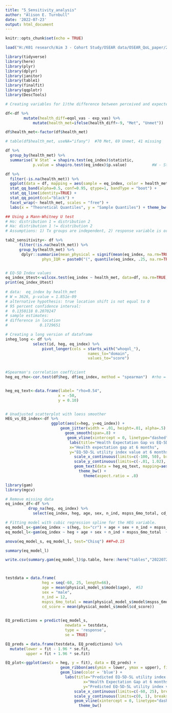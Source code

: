 ```yaml
---
title: "5_Sensitivity_analysis"
author: "Alison E. Turnbull"
date: '2022-07-23'
output: html_document
---
```


```r
knitr::opts_chunk$set(echo = TRUE)
```

```r
load("H:/K01 research/Aim 3 - Cohort Study/OSEAR data/OSEAR_QoL_paper/20220526_OSEAR_cleaning.RData")
```

```r
library(tidyverse)
library(here)
library(plyr)
library(dplyr)
library(janitor)
library(table1)
library(finalfit)
library(qqplotr)
library(DescTools)
```


```r

# Creating variables for 1)the difference between perceived and expected and 2)whether health expectations were met

df<-df %>%
        mutate(health_diff=eqol_vas - exp_vas) %>%
            mutate(health_met=ifelse(health_diff>-9, "Met", "Unmet")) 

df$health_met<-factor(df$health_met)

# table(df$health_met, useNA="ifany")  #70 Met, 69 Unmet, 41 missing

df %>%
  group_by(health_met) %>%
  summarise(`W Stat` = shapiro.test(eq_index)$statistic,
            p.value = shapiro.test(eq_index)$p.value)           #W - Stat = 0.82, P<0.00001 - reject normality assumption

df %>%
  filter(-is.na(health_met)) %>%
  ggplot(data = df, mapping = aes(sample = eq_index, color = health_met, fill = health_met)) +
  stat_qq_band(alpha=0.5, conf=0.95, qtype=1, bandType = "boot") +
  stat_qq_line(identity=TRUE) +
  stat_qq_point(col="black") +
  facet_wrap(~ health_met, scales = "free") +
  labs(x = "Theoretical Quantiles", y = "Sample Quantiles") + theme_bw()
```

```r
## Using a Mann-Whitney U test
# Ho: distribution 1 = distribution 2
# Ha: distribution 1 != distribution 2
# Assumptions: 1) Tx groups are independent, 2) response variable is ordinal or continuous, 3) Bath samples are random 

tab2_sensitivity<- df %>% 
      filter(!is.na(health_met)) %>%
      group_by(health_met) %>%    
       dplyr::summarise(mean_physical = signif(mean(eq_index, na.rm=TRUE), 2), 
                phys_IQR = paste0("(", quantile(eq_index, .25, na.rm=TRUE), " - ", quantile(eq_index, .75, na.rm=TRUE), ")"))


# EQ-5D Index values
eq_index_Utest<-wilcox.test(eq_index ~ health_met, data=df, na.rm=TRUE, paired=FALSE, exact=FALSE, conf.int=TRUE)
print(eq_index_Utest)
 
# data:  eq_index by health_met
# W = 3626, p-value = 1.851e-09
# alternative hypothesis: true location shift is not equal to 0
# 95 percent confidence interval:
#  0.1350118 0.2070247
# sample estimates:
# difference in location 
#              0.1729651 

```

```r

# Creating a long version of dataframe
inheg_long <- df %>%
            select(id, heg, eq_index) %>%
                pivot_longer(cols = starts_with("whoqol_"), 
                                    names_to="domain", 
                                    values_to="score")
  

#Spearman's correlation coefficient
heg_eq_rho<-cor.test(df$heg, df$eq_index, method = "spearman")  #rho = 0.536


heg_eq_text<-data.frame(label= "rho=0.54", 
                       x = -50, 
                       y = 0.10)


# Unadjusted scatterplot with loess smoother
HEG_vs_EQ_index<-df %>%
                    ggplot(aes(x=heg, y=eq_index)) + 
                        geom_jitter(width = .01, height=.01, alpha=.5) +
                          geom_smooth(span=.8) +
                           geom_vline(xintercept = 0, linetype="dashed") + 
                            labs(title="Health Expectation Gap vs EQ-5D-5L Utility Index value at 6 months", 
                            x="Health expectation gap at 6 months", 
                            y="EQ-5D-5L utility index value at 6 months") + 
                              scale_x_continuous(limits=c(-100, 50), breaks=c(-100, -75, -50, -25, 0, 25, 50)) +
                              scale_y_continuous(limits=c(-.01, 1.02), breaks=c(0, .25, .50, .75, 1)) +
                              geom_text(data = heg_eq_text, mapping=aes(x=x, y=y, label=label)) +
                                theme_bw() +
                                  theme(aspect.ratio = .8) 
```

```r
library(gam)
library(mgcv)

# Remove missing data
eq_index_df<-df %>%
          drop_na(heg, eq_index) %>%
            select(eq_index, heg, age, sex, n_ind, mspss_6mo_total, cd_score, eqol_vas)

# Fitting model with cubic regression spline for the HEG variable. 
eq_model_s<-gam(eq_index ~ s(heg, bs="cr") + age + sex + n_ind + mspss_6mo_total  + cd_score + eqol_vas, family = gaussian, data=eq_index_df)
eq_model_l<-gam(eq_index ~ heg + age + sex + n_ind + mspss_6mo_total  + cd_score + eqol_vas, family = gaussian, data=eq_index_df)

anova(eq_model_s, eq_model_l, test="Chisq") ##P=0.15

summary(eq_model_l)

write.csv(summary.gam(eq_model_l)$p.table, here::here("tables","20220726_Model_sensitivity.csv"))



testdata = data.frame(
                heg = seq(-60, 25, length=66), 
                age = mean(physical_model_s$model$age),  #53
                sex = "male",   
                n_ind = 12,
                mspss_6mo_total = mean(physical_model_s$model$mspss_6mo_total), #68 
                cd_score = mean(physical_model_s$model$cd_score))               #33               
                  

EQ_predictions = predict(eq_model_s,
                          newdata = testdata,
                          type = 'response',
                          se = TRUE)

EQ_preds = data.frame(testdata, EQ_predictions) %>%
  mutate(lower = fit - 1.96 * se.fit,
         upper = fit + 1.96 * se.fit)

EQ_plot<-ggplot(aes(x = heg, y = fit), data = EQ_preds) +
                        geom_ribbon(aes(ymin = lower, ymax = upper), fill = 'gray92') +
                        geom_line(color = 'blue') + 
                          labs(title="Predicted EQ-5D-5L utility index value for a standardized patient" , 
                                  x="Health Expectation Gap at 6 months", 
                                  y="Predicted EQ-5D-5L utility index value at 6 months") + 
                              scale_x_continuous(limits=c(-60, 25), breaks=c(-50, -25, 0, 25)) +
                              scale_y_continuous(limits=c(0, 1), breaks=c(0, .25, .50, .75, 1)) +
                              geom_vline(xintercept = 0, linetype="dashed") + 
                                theme_bw()

```

